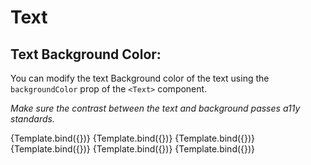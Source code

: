 

<Meta title="Typography/Text/Background Color" component={Text} />


# Text

## Text Background Color:

You can modify the text Background color of the text using the `backgroundColor` prop of the `<Text>` component.

_Make sure the contrast between the text and background passes a11y standards._

<Canvas>
  <Story name="Default" args={{ children: 'Sample Text (default)' }}>
    {Template.bind({})}
  </Story>
  <Story
    name="Primary"
    args={{ children: 'Sample Text (primary)', backgroundColor: 'primary' }}
  >
    {Template.bind({})}
  </Story>
  <Story
    name="Info"
    args={{ children: 'Sample Text (info)', backgroundColor: 'info' }}
  >
    {Template.bind({})}
  </Story>
  <Story
    name="Success"
    args={{ children: 'Sample Text (success)', backgroundColor: 'success' }}
  >
    {Template.bind({})}
  </Story>
  <Story
    name="Warning"
    args={{ children: 'Sample Text (warning)', backgroundColor: 'warning' }}
  >
    {Template.bind({})}
  </Story>
  <Story
    name="Danger"
    args={{ children: 'Sample Text (danger)', backgroundColor: 'danger' }}
  >
    {Template.bind({})}
  </Story>
</Canvas>

